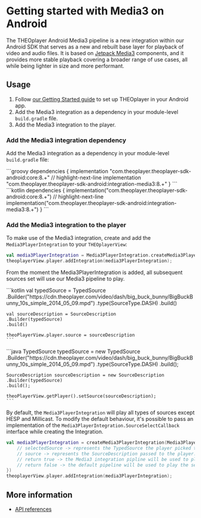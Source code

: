 
# Getting started with Media3 on Android

The THEOplayer Android Media3 pipeline is a new integration within our Android SDK that serves as a new and rebuilt base layer for playback of video and audio files.
It is based on [Jetpack Media3](https://developer.android.com/media/media3) components, and it provides more stable playback covering a broader range of use cases, all while being lighter in size and more performant.

## Usage

1. Follow [our Getting Started guide](../../../getting-started/01-sdks/02-android/00-getting-started.mdx)
   to set up THEOplayer in your Android app.
2. Add the Media3 integration as a dependency in your module-level `build.gradle` file.
3. Add the Media3 integration to the player.

### Add the Media3 integration dependency

Add the Media3 integration as a dependency in your module-level `build.gradle` file:

<Tabs queryString="lang">
  <!-- prettier-ignore-start -->
  <TabItem value="groovy" label="Groovy">
    ```groovy
    dependencies {
      implementation "com.theoplayer.theoplayer-sdk-android:core:8.+"
      // highlight-next-line
      implementation "com.theoplayer.theoplayer-sdk-android:integration-media3:8.+"
    }
    ```
  </TabItem>
  <TabItem value="kotlin" label="Kotlin">
    ```kotlin
    dependencies {
      implementation("com.theoplayer.theoplayer-sdk-android:core:8.+")
      // highlight-next-line
      implementation("com.theoplayer.theoplayer-sdk-android:integration-media3:8.+")
    }
    ```
  </TabItem>
  <!-- prettier-ignore-end -->
</Tabs>

### Add the Media3 integration to the player

To make use of the Media3 integration, create and add the `Media3PlayerIntegration` to your `THEOplayerView`:

```kotlin
val media3PlayerIntegration = Media3PlayerIntegration.createMedia3PlayerIntegration();
theoplayerView.player.addIntegration(media3PlayerIntegration);
```

From the moment the Media3PlayerIntegration is added, all subsequent sources set will use our Media3 pipeline to play.

<Tabs queryString="lang">
  <!-- prettier-ignore-start -->
  <TabItem value="kotlin" label="Kotlin">
    ```kotlin
    val typedSource = TypedSource
    .Builder("https://cdn.theoplayer.com/video/dash/big_buck_bunny/BigBuckBunny_10s_simple_2014_05_09.mpd")
    .type(SourceType.DASH)
    .build()

    val sourceDescription = SourceDescription
    .Builder(typedSource)
    .build()

    theoPlayerView.player.source = sourceDescription
    ```

  </TabItem>
  <TabItem value="java" label="Java">
    ```java
    TypedSource typedSource = new TypedSource
    .Builder("https://cdn.theoplayer.com/video/dash/big_buck_bunny/BigBuckBunny_10s_simple_2014_05_09.mpd")
    .type(SourceType.DASH)
    .build();

    SourceDescription sourceDescription = new SourceDescription
    .Builder(typedSource)
    .build();

    theoPlayerView.getPlayer().setSource(sourceDescription);
    ```
  </TabItem>
  <!-- prettier-ignore-end -->
</Tabs>

By default, the `Media3PlayerIntegration` will play all types of sources except HESP and Millicast.
To modify the default behaviour, it's possible to pass an implementation of the `Media3PlayerIntegration.SourceSelectCallback`
interface while creating the Integration.

```kotlin
val media3PlayerIntegration = createMedia3PlayerIntegration(Media3PlayerIntegration.SourceSelectCallback { selectedSource, source ->
    // selectedSource -> represents the TypedSource the player picked to play.
    // source -> represents the SourceDescription passed to the player.
    // return true -> the Media3 integration pipline will be used to play the selected source.
    // return false -> the default pipeline will be used to play the selected source.
})
theoplayerView.player.addIntegration(media3PlayerIntegration);
```

## More information

- [API references](pathname:///theoplayer/v8/api-reference/android/com/theoplayer/android/api/media3/package-summary.html)
